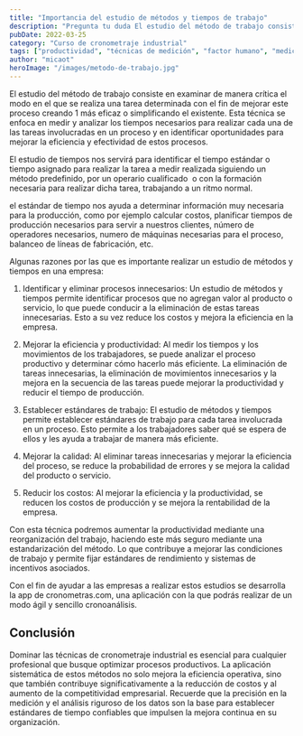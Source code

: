 ```yaml
---
title: "Importancia del estudio de métodos y tiempos de trabajo"
description: "Pregunta tu duda El estudio del método de trabajo consiste en examinar de manera crítica el modo en el que se realiza una tarea determinada con el fin de mejorar este proceso creando 1 más eficaz o si..."
pubDate: 2022-03-25
category: "Curso de cronometraje industrial"
tags: ["productividad", "técnicas de medición", "factor humano", "medición de tiempos", "estudio de tiempos", "desempeño del operario", "software de cronometraje", "estudio de métodos"]
author: "micaot"
heroImage: "/images/metodo-de-trabajo.jpg"
---
```


El estudio del método de trabajo consiste en examinar de manera crítica el modo en el que se realiza una tarea determinada con el fin de mejorar este proceso creando 1 más eficaz o simplificando el existente. Esta técnica se enfoca en medir y analizar los tiempos necesarios para realizar cada una de las tareas involucradas en un proceso y en identificar oportunidades para mejorar la eficiencia y efectividad de estos procesos.

El estudio de tiempos nos servirá para identificar el tiempo estándar o tiempo asignado para realizar la tarea a medir realizada siguiendo un método predefinido, por un operario cualificado  o con la formación necesaria para realizar dicha tarea, trabajando a un ritmo normal.

el estándar de tiempo nos ayuda a determinar información muy necesaria para la producción, como por ejemplo calcular costos, planificar tiempos de producción necesarios para servir a nuestros clientes, número de operadores necesarios, numero de máquinas necesarias para el proceso, balanceo de líneas de fabricación, etc.

Algunas razones por las que es importante realizar un estudio de métodos y tiempos en una empresa:

1. Identificar y eliminar procesos innecesarios: Un estudio de métodos y tiempos permite identificar procesos que no agregan valor al producto o servicio, lo que puede conducir a la eliminación de estas tareas innecesarias. Esto a su vez reduce los costos y mejora la eficiencia en la empresa.

2. Mejorar la eficiencia y productividad: Al medir los tiempos y los movimientos de los trabajadores, se puede analizar el proceso productivo y determinar cómo hacerlo más eficiente. La eliminación de tareas innecesarias, la eliminación de movimientos innecesarios y la mejora en la secuencia de las tareas puede mejorar la productividad y reducir el tiempo de producción.

3. Establecer estándares de trabajo: El estudio de métodos y tiempos permite establecer estándares de trabajo para cada tarea involucrada en un proceso. Esto permite a los trabajadores saber qué se espera de ellos y les ayuda a trabajar de manera más eficiente.

4. Mejorar la calidad: Al eliminar tareas innecesarias y mejorar la eficiencia del proceso, se reduce la probabilidad de errores y se mejora la calidad del producto o servicio.

5. Reducir los costos: Al mejorar la eficiencia y la productividad, se reducen los costos de producción y se mejora la rentabilidad de la empresa.

Con esta técnica podremos aumentar la productividad mediante una reorganización del trabajo, haciendo este más seguro mediante una estandarización del método. Lo que contribuye a mejorar las condiciones de trabajo y permite fijar estándares de rendimiento y sistemas de incentivos asociados.

Con el fin de ayudar a las empresas a realizar estos estudios se desarrolla la app de cronometras.com, una aplicación  con la que podrás realizar de un modo ágil y sencillo cronoanálisis.



## Conclusión

Dominar las técnicas de cronometraje industrial es esencial para cualquier profesional que busque optimizar procesos productivos. La aplicación sistemática de estos métodos no solo mejora la eficiencia operativa, sino que también contribuye significativamente a la reducción de costos y al aumento de la competitividad empresarial. Recuerde que la precisión en la medición y el análisis riguroso de los datos son la base para establecer estándares de tiempo confiables que impulsen la mejora continua en su organización.